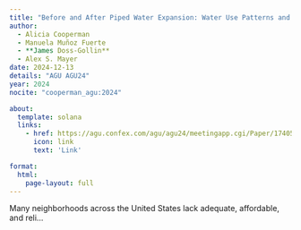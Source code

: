 ```yaml
---
title: "Before and After Piped Water Expansion: Water Use Patterns and Trust in Water and Political Institutions"
author:
  - Alicia Cooperman
  - Manuela Muñoz Fuerte
  - **James Doss-Gollin**
  - Alex S. Mayer
date: 2024-12-13
details: "AGU AGU24"
year: 2024
nocite: "cooperman_agu:2024"

about:
  template: solana
  links:
    - href: https://agu.confex.com/agu/agu24/meetingapp.cgi/Paper/1740538
      icon: link
      text: 'Link'

format:
  html:
    page-layout: full
---
```


Many neighborhoods across the United States lack adequate, affordable, and reli...

:::{#bibliography}
:::